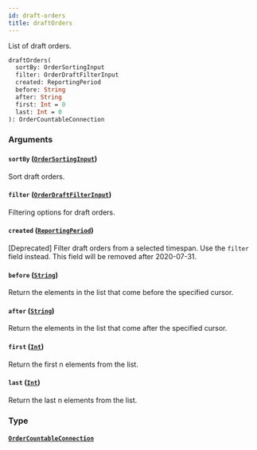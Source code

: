 ```yaml
---
id: draft-orders
title: draftOrders
---
```


List of draft orders.

```graphql
draftOrders(
  sortBy: OrderSortingInput
  filter: OrderDraftFilterInput
  created: ReportingPeriod
  before: String
  after: String
  first: Int = 0
  last: Int = 0
): OrderCountableConnection

```

### Arguments

#### `sortBy` ([`OrderSortingInput`](/api-reference/inputs/order-sorting-input.mdx))

Sort draft orders.

#### `filter` ([`OrderDraftFilterInput`](/api-reference/inputs/order-draft-filter-input.mdx))

Filtering options for draft orders.

#### `created` ([`ReportingPeriod`](/api-reference/enums/reporting-period.mdx))

[Deprecated] Filter draft orders from a selected timespan. Use the `filter` field instead. This field will be removed after 2020-07-31.

#### `before` ([`String`](/api-reference/scalars/string.mdx))

Return the elements in the list that come before the specified cursor.

#### `after` ([`String`](/api-reference/scalars/string.mdx))

Return the elements in the list that come after the specified cursor.

#### `first` ([`Int`](/api-reference/scalars/int.mdx))

Return the first n elements from the list.

#### `last` ([`Int`](/api-reference/scalars/int.mdx))

Return the last n elements from the list.

### Type

#### [`OrderCountableConnection`](/api-reference/objects/order-countable-connection.mdx)
